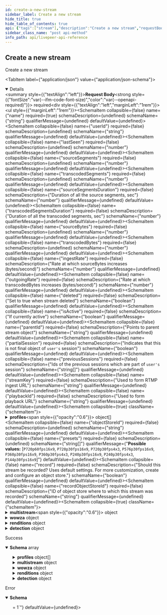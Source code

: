 ```yaml
---
id: create-a-new-stream
sidebar_label: Create a new stream
hide_title: true
hide_table_of_contents: true
api: {"tags":["stream"],"description":"Create a new stream","requestBody":{"required":true,"content":{"application/json":{"schema":{"type":"object","table":"stream","required":["name"],"additionalProperties":false,"properties":{"id":{"type":"string","readOnly":true,"example":"de7818e7-610a-4057-8f6f-b785dc1e6f88"},"kind":{"type":"string","readOnly":true,"example":"stream"},"name":{"type":"string","example":"test_stream"},"userId":{"type":"string","example":"66E2161C-7670-4D05-B71D-DA2D6979556F","index":true},"lastSeen":{"type":"number","example":1587667174725,"index":true},"sourceSegments":{"type":"number","example":1},"transcodedSegments":{"type":"number","example":2},"sourceSegmentsDuration":{"type":"number","example":1,"description":"Duration of all the source segments, sec"},"transcodedSegmentsDuration":{"type":"number","example":2,"description":"Duration of all the transcoded segments, sec"},"sourceBytes":{"type":"number","example":1},"transcodedBytes":{"type":"number","example":2},"ingestRate":{"type":"number","example":1,"description":"Rate at which sourceBytes increases (bytes/second)"},"outgoingRate":{"type":"number","example":2,"description":"Rate at which transcodedBytes increases (bytes/second)"},"deleted":{"type":"boolean","description":"Set to true when stream deleted"},"isActive":{"type":"boolean","description":"If currently active","index":true},"createdByTokenName":{"type":"string","readOnly":true,"description":"Name of the token used to create this object"},"createdByTokenId":{"type":"string","readOnly":true},"createdAt":{"type":"number","readOnly":true,"description":"Timestamp (in milliseconds) at which stream object was created","example":1587667174725,"index":true},"parentId":{"type":"string","example":"de7818e7-610a-4057-8f6f-b785dc1e6f88","description":"Points to parent stream object","index":true},"partialSession":{"description":"Indicates that this is not final object of `user's` session","type":"boolean"},"previousSessions":{"description":"Ids of the previous sessions which are part of `user's` session","type":"array","items":{"type":"string"}},"streamKey":{"type":"string","example":"hgebdhhigq","description":"Used to form RTMP ingest URL","unique":true},"playbackId":{"type":"string","example":"eaw4nk06ts2d0mzb","description":"Used to form playback URL","unique":true},"profiles":{"type":"array","default":[{"name":"240p0","fps":0,"bitrate":250000,"width":426,"height":240},{"name":"360p0","fps":0,"bitrate":800000,"width":640,"height":360},{"name":"480p0","fps":0,"bitrate":1600000,"width":854,"height":480},{"name":"720p0","fps":0,"bitrate":3000000,"width":1280,"height":720}],"items":{"type":"object","description":"LMPS ffmpeg profile","additionalProperties":false,"required":["width","name","height","bitrate","fps"],"properties":{"width":{"type":"integer","minimum":128},"name":{"type":"string","minLength":1,"maxLength":500,"example":"720p"},"height":{"type":"integer","minimum":128},"bitrate":{"type":"integer","minimum":400},"fps":{"type":"integer","minimum":0},"fpsDen":{"type":"integer","minimum":1},"gop":{"type":"string"},"profile":{"type":"string","enum":["H264Baseline","H264Main","H264High","H264ConstrainedHigh"]},"encoder":{"type":"string","enum":["h264","hevc","vp8","vp9"]}}}},"objectStoreId":{"type":"string","example":"D8321C3E-B29C-45EB-A1BB-A623D8BE0F65"},"presets":{"type":"array","items":{"type":"string","enum":["P720p60fps16x9","P720p30fps16x9","P720p30fps4x3","P576p30fps16x9","P360p30fps16x9","P360p30fps4x3","P240p30fps16x9","P240p30fps4x3","P144p30fps16x9"],"example":"P720p60fps16x9"}},"record":{"description":"Should this stream be recorded? Uses default settings. For more customization, create and configure an object store.","type":"boolean","example":false},"recordObjectStoreId":{"type":"string","example":"D8321C3E-B29C-45EB-A1BB-A623D8BE0F65","description":"ID of object store where to which this stream was recorded"},"multistream":{"type":"object","additionalProperties":false,"properties":{"targets":{"type":"array","example":[{"id":"PUSH123","profile":"720p"}],"description":"References to targets where this stream will be simultaneously streamed to","items":{"type":"object","required":["profile"],"additionalProperties":false,"properties":{"profile":{"type":"string","description":"Name of transcoding profile that should be sent. Use \"source\" for pushing source stream data","minLength":1,"maxLength":500,"example":"720p"},"videoOnly":{"type":"boolean","description":"If true, the stream audio will be muted and only silent video will be pushed to the target.","default":false},"id":{"type":"string","description":"ID of multistream target object where to push this stream"},"spec":{"type":"object","writeOnly":true,"description":"Inline multistream target object. Will automatically create the target resource to be used by the created stream.","required":["url"],"additionalProperties":false,"properties":{"name":{"type":"string"},"url":{"type":"string","writeOnly":true,"description":"Livepeer-compatible multistream target URL (RTMP(S) or SRT)","example":"rtmps://live.my-service.tv/channel/secretKey","format":"uri","pattern":"^(srt|rtmps?)://"}}}}}}}},"wowza":{"type":"object","required":["transcoderAppConfig","transcoderTemplateAppConfig","streamNameGroups","sourceInfo"],"additionalProperties":false,"properties":{"transcoderAppConfig":{"type":"object"},"transcoderTemplateAppConfig":{"type":"object"},"streamNameGroups":{"type":"array"},"sourceInfo":{"type":"object","required":["width","height","fps"],"additionalProperties":false,"properties":{"width":{"type":"integer","minValue":1},"height":{"type":"integer","minValue":1},"fps":{"type":"integer","minVallue":1}}}}},"renditions":{"type":"object","additionalProperties":{"type":"string"}},"detection":{"type":"object","description":"Custom configuration for audio/video detection algorithms to be run on the stream. If no config is provided and a webhook is subscribed to the stream.detection event, a default config will be used.","default":{"sceneClassification":[{"name":"soccer"},{"name":"adult"}]},"required":["sceneClassification"],"additionalProperties":false,"properties":{"sceneClassification":{"type":"array","minItems":1,"items":{"type":"object","description":"Scene classification options. Must contain name property with one of the well-defined classes supported by detection models.","additionalProperties":false,"required":["name"],"properties":{"name":{"type":"string","enum":["soccer","adult"]}}}}}},"region":{"type":"string","example":"fra","description":"Region in which this session object was created"},"broadcasterHost":{"type":"string","description":"Hostname of the broadcaster that transcodes that stream"},"mistHost":{"type":"string","description":"Hostname of the Mist server that processes that stream"},"suspended":{"type":"boolean","description":"If currently suspended"}}}}}},"responses":{"200":{"description":"Success","content":{"application/json":{"schema":{"type":"array","items":{"type":"object","table":"stream","required":["name"],"additionalProperties":false,"properties":{"id":{"type":"string","readOnly":true,"example":"de7818e7-610a-4057-8f6f-b785dc1e6f88"},"kind":{"type":"string","readOnly":true,"example":"stream"},"name":{"type":"string","example":"test_stream"},"userId":{"type":"string","example":"66E2161C-7670-4D05-B71D-DA2D6979556F","index":true},"lastSeen":{"type":"number","example":1587667174725,"index":true},"sourceSegments":{"type":"number","example":1},"transcodedSegments":{"type":"number","example":2},"sourceSegmentsDuration":{"type":"number","example":1,"description":"Duration of all the source segments, sec"},"transcodedSegmentsDuration":{"type":"number","example":2,"description":"Duration of all the transcoded segments, sec"},"sourceBytes":{"type":"number","example":1},"transcodedBytes":{"type":"number","example":2},"ingestRate":{"type":"number","example":1,"description":"Rate at which sourceBytes increases (bytes/second)"},"outgoingRate":{"type":"number","example":2,"description":"Rate at which transcodedBytes increases (bytes/second)"},"deleted":{"type":"boolean","description":"Set to true when stream deleted"},"isActive":{"type":"boolean","description":"If currently active","index":true},"createdByTokenName":{"type":"string","readOnly":true,"description":"Name of the token used to create this object"},"createdByTokenId":{"type":"string","readOnly":true},"createdAt":{"type":"number","readOnly":true,"description":"Timestamp (in milliseconds) at which stream object was created","example":1587667174725,"index":true},"parentId":{"type":"string","example":"de7818e7-610a-4057-8f6f-b785dc1e6f88","description":"Points to parent stream object","index":true},"partialSession":{"description":"Indicates that this is not final object of `user's` session","type":"boolean"},"previousSessions":{"description":"Ids of the previous sessions which are part of `user's` session","type":"array","items":{"type":"string"}},"streamKey":{"type":"string","example":"hgebdhhigq","description":"Used to form RTMP ingest URL","unique":true},"playbackId":{"type":"string","example":"eaw4nk06ts2d0mzb","description":"Used to form playback URL","unique":true},"profiles":{"type":"array","default":[{"name":"240p0","fps":0,"bitrate":250000,"width":426,"height":240},{"name":"360p0","fps":0,"bitrate":800000,"width":640,"height":360},{"name":"480p0","fps":0,"bitrate":1600000,"width":854,"height":480},{"name":"720p0","fps":0,"bitrate":3000000,"width":1280,"height":720}],"items":{"type":"object","description":"LMPS ffmpeg profile","additionalProperties":false,"required":["width","name","height","bitrate","fps"],"properties":{"width":{"type":"integer","minimum":128},"name":{"type":"string","minLength":1,"maxLength":500,"example":"720p"},"height":{"type":"integer","minimum":128},"bitrate":{"type":"integer","minimum":400},"fps":{"type":"integer","minimum":0},"fpsDen":{"type":"integer","minimum":1},"gop":{"type":"string"},"profile":{"type":"string","enum":["H264Baseline","H264Main","H264High","H264ConstrainedHigh"]},"encoder":{"type":"string","enum":["h264","hevc","vp8","vp9"]}}}},"objectStoreId":{"type":"string","example":"D8321C3E-B29C-45EB-A1BB-A623D8BE0F65"},"presets":{"type":"array","items":{"type":"string","enum":["P720p60fps16x9","P720p30fps16x9","P720p30fps4x3","P576p30fps16x9","P360p30fps16x9","P360p30fps4x3","P240p30fps16x9","P240p30fps4x3","P144p30fps16x9"],"example":"P720p60fps16x9"}},"record":{"description":"Should this stream be recorded? Uses default settings. For more customization, create and configure an object store.","type":"boolean","example":false},"recordObjectStoreId":{"type":"string","example":"D8321C3E-B29C-45EB-A1BB-A623D8BE0F65","description":"ID of object store where to which this stream was recorded"},"multistream":{"type":"object","additionalProperties":false,"properties":{"targets":{"type":"array","example":[{"id":"PUSH123","profile":"720p"}],"description":"References to targets where this stream will be simultaneously streamed to","items":{"type":"object","required":["profile"],"additionalProperties":false,"properties":{"profile":{"type":"string","description":"Name of transcoding profile that should be sent. Use \"source\" for pushing source stream data","minLength":1,"maxLength":500,"example":"720p"},"videoOnly":{"type":"boolean","description":"If true, the stream audio will be muted and only silent video will be pushed to the target.","default":false},"id":{"type":"string","description":"ID of multistream target object where to push this stream"},"spec":{"type":"object","writeOnly":true,"description":"Inline multistream target object. Will automatically create the target resource to be used by the created stream.","required":["url"],"additionalProperties":false,"properties":{"name":{"type":"string"},"url":{"type":"string","writeOnly":true,"description":"Livepeer-compatible multistream target URL (RTMP(S) or SRT)","example":"rtmps://live.my-service.tv/channel/secretKey","format":"uri","pattern":"^(srt|rtmps?)://"}}}}}}}},"wowza":{"type":"object","required":["transcoderAppConfig","transcoderTemplateAppConfig","streamNameGroups","sourceInfo"],"additionalProperties":false,"properties":{"transcoderAppConfig":{"type":"object"},"transcoderTemplateAppConfig":{"type":"object"},"streamNameGroups":{"type":"array"},"sourceInfo":{"type":"object","required":["width","height","fps"],"additionalProperties":false,"properties":{"width":{"type":"integer","minValue":1},"height":{"type":"integer","minValue":1},"fps":{"type":"integer","minVallue":1}}}}},"renditions":{"type":"object","additionalProperties":{"type":"string"}},"detection":{"type":"object","description":"Custom configuration for audio/video detection algorithms to be run on the stream. If no config is provided and a webhook is subscribed to the stream.detection event, a default config will be used.","default":{"sceneClassification":[{"name":"soccer"},{"name":"adult"}]},"required":["sceneClassification"],"additionalProperties":false,"properties":{"sceneClassification":{"type":"array","minItems":1,"items":{"type":"object","description":"Scene classification options. Must contain name property with one of the well-defined classes supported by detection models.","additionalProperties":false,"required":["name"],"properties":{"name":{"type":"string","enum":["soccer","adult"]}}}}}},"region":{"type":"string","example":"fra","description":"Region in which this session object was created"},"broadcasterHost":{"type":"string","description":"Hostname of the broadcaster that transcodes that stream"},"mistHost":{"type":"string","description":"Hostname of the Mist server that processes that stream"},"suspended":{"type":"boolean","description":"If currently suspended"}}}}}}},"default":{"description":"Error","content":{"application/json":{"schema":{"required":["errors"],"type":"object","properties":{"errors":{"type":"array","minItems":1,"items":{"type":"string","example":["id not provided","user not found"]}}}}}}}},"method":"post","path":"/stream","jsonRequestBodyExample":{"id":"de7818e7-610a-4057-8f6f-b785dc1e6f88","kind":"stream","name":"test_stream","userId":"66E2161C-7670-4D05-B71D-DA2D6979556F","lastSeen":1587667174725,"sourceSegments":1,"transcodedSegments":2,"sourceSegmentsDuration":1,"transcodedSegmentsDuration":2,"sourceBytes":1,"transcodedBytes":2,"ingestRate":1,"outgoingRate":2,"deleted":true,"isActive":true,"createdAt":1587667174725,"parentId":"de7818e7-610a-4057-8f6f-b785dc1e6f88","partialSession":true,"previousSessions":["string"],"streamKey":"hgebdhhigq","playbackId":"eaw4nk06ts2d0mzb","profiles":[{"width":0,"name":"720p","height":0,"bitrate":0,"fps":0,"fpsDen":0,"gop":"string","profile":"H264Baseline","encoder":"h264"}],"objectStoreId":"D8321C3E-B29C-45EB-A1BB-A623D8BE0F65","presets":["P720p60fps16x9"],"record":false,"recordObjectStoreId":"D8321C3E-B29C-45EB-A1BB-A623D8BE0F65","multistream":{"targets":[{"id":"PUSH123","profile":"720p"}]},"wowza":{"transcoderAppConfig":{},"transcoderTemplateAppConfig":{},"streamNameGroups":[null],"sourceInfo":{"width":0,"height":0,"fps":0}},"renditions":{},"detection":{"sceneClassification":[{"name":"soccer"}]},"region":"fra","broadcasterHost":"string","mistHost":"string","suspended":true},"info":{"title":"Livepeer API Reference","version":"0.0.1-alpha.0"},"postman":{"name":"Create a new stream","description":{"content":"Create a new stream","type":"text/plain"},"url":{"path":["stream"],"host":["{{baseUrl}}"],"query":[],"variable":[]},"header":[{"key":"Content-Type","value":"application/json"},{"key":"Accept","value":"application/json"}],"method":"POST","body":{"mode":"raw","raw":"\"\"","options":{"raw":{"language":"json"}}}}}
sidebar_class_name: "post api-method"
info_path: api/livepeer-api-reference
---
```



## Create a new stream



Create a new stream

<MimeTabs><TabItem label={"application/json"} value={"application/json-schema"}><details style={{}} data-collapsed={false} open={true}><summary style={{"textAlign":"left"}}><strong>Request Body</strong><strong style={{"fontSize":"var(--ifm-code-font-size)","color":"var(--openapi-required)"}}> required</strong></summary><div style={{"textAlign":"left","marginLeft":"1rem"}}></div><ul style={{"marginLeft":"1rem"}}><SchemaItem collapsible={false} name={"name"} required={true} schemaDescription={undefined} schemaName={"string"} qualifierMessage={undefined} defaultValue={undefined}></SchemaItem><SchemaItem collapsible={false} name={"userId"} required={false} schemaDescription={undefined} schemaName={"string"} qualifierMessage={undefined} defaultValue={undefined}></SchemaItem><SchemaItem collapsible={false} name={"lastSeen"} required={false} schemaDescription={undefined} schemaName={"number"} qualifierMessage={undefined} defaultValue={undefined}></SchemaItem><SchemaItem collapsible={false} name={"sourceSegments"} required={false} schemaDescription={undefined} schemaName={"number"} qualifierMessage={undefined} defaultValue={undefined}></SchemaItem><SchemaItem collapsible={false} name={"transcodedSegments"} required={false} schemaDescription={undefined} schemaName={"number"} qualifierMessage={undefined} defaultValue={undefined}></SchemaItem><SchemaItem collapsible={false} name={"sourceSegmentsDuration"} required={false} schemaDescription={"Duration of all the source segments, sec"} schemaName={"number"} qualifierMessage={undefined} defaultValue={undefined}></SchemaItem><SchemaItem collapsible={false} name={"transcodedSegmentsDuration"} required={false} schemaDescription={"Duration of all the transcoded segments, sec"} schemaName={"number"} qualifierMessage={undefined} defaultValue={undefined}></SchemaItem><SchemaItem collapsible={false} name={"sourceBytes"} required={false} schemaDescription={undefined} schemaName={"number"} qualifierMessage={undefined} defaultValue={undefined}></SchemaItem><SchemaItem collapsible={false} name={"transcodedBytes"} required={false} schemaDescription={undefined} schemaName={"number"} qualifierMessage={undefined} defaultValue={undefined}></SchemaItem><SchemaItem collapsible={false} name={"ingestRate"} required={false} schemaDescription={"Rate at which sourceBytes increases (bytes/second)"} schemaName={"number"} qualifierMessage={undefined} defaultValue={undefined}></SchemaItem><SchemaItem collapsible={false} name={"outgoingRate"} required={false} schemaDescription={"Rate at which transcodedBytes increases (bytes/second)"} schemaName={"number"} qualifierMessage={undefined} defaultValue={undefined}></SchemaItem><SchemaItem collapsible={false} name={"deleted"} required={false} schemaDescription={"Set to true when stream deleted"} schemaName={"boolean"} qualifierMessage={undefined} defaultValue={undefined}></SchemaItem><SchemaItem collapsible={false} name={"isActive"} required={false} schemaDescription={"If currently active"} schemaName={"boolean"} qualifierMessage={undefined} defaultValue={undefined}></SchemaItem><SchemaItem collapsible={false} name={"parentId"} required={false} schemaDescription={"Points to parent stream object"} schemaName={"string"} qualifierMessage={undefined} defaultValue={undefined}></SchemaItem><SchemaItem collapsible={false} name={"partialSession"} required={false} schemaDescription={"Indicates that this is not final object of `user's` session"} schemaName={"boolean"} qualifierMessage={undefined} defaultValue={undefined}></SchemaItem><SchemaItem collapsible={false} name={"previousSessions"} required={false} schemaDescription={"Ids of the previous sessions which are part of `user's` session"} schemaName={"string[]"} qualifierMessage={undefined} defaultValue={undefined}></SchemaItem><SchemaItem collapsible={false} name={"streamKey"} required={false} schemaDescription={"Used to form RTMP ingest URL"} schemaName={"string"} qualifierMessage={undefined} defaultValue={undefined}></SchemaItem><SchemaItem collapsible={false} name={"playbackId"} required={false} schemaDescription={"Used to form playback URL"} schemaName={"string"} qualifierMessage={undefined} defaultValue={undefined}></SchemaItem><SchemaItem collapsible={true} className={"schemaItem"}><details style={{}}><summary style={{}}><strong>profiles</strong><span style={{"opacity":"0.6"}}> object[]</span></summary><div style={{"marginLeft":"1rem"}}><SchemaItem collapsible={false} name={"width"} required={true} schemaDescription={undefined} schemaName={"integer"} qualifierMessage={"**Possible values:** `>= 128`"} defaultValue={undefined}></SchemaItem><SchemaItem collapsible={false} name={"name"} required={true} schemaDescription={undefined} schemaName={"string"} qualifierMessage={"**Possible values:** `non-empty` and `<= 500 characters`"} defaultValue={undefined}></SchemaItem><SchemaItem collapsible={false} name={"height"} required={true} schemaDescription={undefined} schemaName={"integer"} qualifierMessage={"**Possible values:** `>= 128`"} defaultValue={undefined}></SchemaItem><SchemaItem collapsible={false} name={"bitrate"} required={true} schemaDescription={undefined} schemaName={"integer"} qualifierMessage={"**Possible values:** `>= 400`"} defaultValue={undefined}></SchemaItem><SchemaItem collapsible={false} name={"fps"} required={true} schemaDescription={undefined} schemaName={"integer"} qualifierMessage={undefined} defaultValue={undefined}></SchemaItem><SchemaItem collapsible={false} name={"fpsDen"} required={false} schemaDescription={undefined} schemaName={"integer"} qualifierMessage={"**Possible values:** `>= 1`"} defaultValue={undefined}></SchemaItem><SchemaItem collapsible={false} name={"gop"} required={false} schemaDescription={undefined} schemaName={"string"} qualifierMessage={undefined} defaultValue={undefined}></SchemaItem><SchemaItem collapsible={false} name={"profile"} required={false} schemaDescription={undefined} schemaName={"string"} qualifierMessage={"**Possible values:** [`H264Baseline`, `H264Main`, `H264High`, `H264ConstrainedHigh`]"} defaultValue={undefined}></SchemaItem><SchemaItem collapsible={false} name={"encoder"} required={false} schemaDescription={undefined} schemaName={"string"} qualifierMessage={"**Possible values:** [`h264`, `hevc`, `vp8`, `vp9`]"} defaultValue={undefined}></SchemaItem></div></details></SchemaItem><SchemaItem collapsible={false} name={"objectStoreId"} required={false} schemaDescription={undefined} schemaName={"string"} qualifierMessage={undefined} defaultValue={undefined}></SchemaItem><SchemaItem collapsible={false} name={"presets"} required={false} schemaDescription={undefined} schemaName={"string[]"} qualifierMessage={"**Possible values:** [`P720p60fps16x9`, `P720p30fps16x9`, `P720p30fps4x3`, `P576p30fps16x9`, `P360p30fps16x9`, `P360p30fps4x3`, `P240p30fps16x9`, `P240p30fps4x3`, `P144p30fps16x9`]"} defaultValue={undefined}></SchemaItem><SchemaItem collapsible={false} name={"record"} required={false} schemaDescription={"Should this stream be recorded? Uses default settings. For more customization, create and configure an object store."} schemaName={"boolean"} qualifierMessage={undefined} defaultValue={undefined}></SchemaItem><SchemaItem collapsible={false} name={"recordObjectStoreId"} required={false} schemaDescription={"ID of object store where to which this stream was recorded"} schemaName={"string"} qualifierMessage={undefined} defaultValue={undefined}></SchemaItem><SchemaItem collapsible={true} className={"schemaItem"}><details style={{}}><summary style={{}}><strong>multistream</strong><span style={{"opacity":"0.6"}}> object</span></summary><div style={{"marginLeft":"1rem"}}><SchemaItem collapsible={true} className={"schemaItem"}><details style={{}}><summary style={{}}><strong>targets</strong><span style={{"opacity":"0.6"}}> object[]</span></summary><div style={{"marginLeft":"1rem"}}><div style={{"marginTop":".5rem","marginBottom":".5rem"}}>

References to targets where this stream will be simultaneously streamed to

</div><SchemaItem collapsible={false} name={"profile"} required={true} schemaDescription={"Name of transcoding profile that should be sent. Use \"source\" for pushing source stream data"} schemaName={"string"} qualifierMessage={"**Possible values:** `non-empty` and `<= 500 characters`"} defaultValue={undefined}></SchemaItem><SchemaItem collapsible={false} name={"videoOnly"} required={false} schemaDescription={"If true, the stream audio will be muted and only silent video will be pushed to the target."} schemaName={"boolean"} qualifierMessage={undefined} defaultValue={false}></SchemaItem><SchemaItem collapsible={false} name={"id"} required={false} schemaDescription={"ID of multistream target object where to push this stream"} schemaName={"string"} qualifierMessage={undefined} defaultValue={undefined}></SchemaItem><SchemaItem collapsible={true} className={"schemaItem"}><details style={{}}><summary style={{}}><strong>spec</strong><span style={{"opacity":"0.6"}}> object</span></summary><div style={{"marginLeft":"1rem"}}><div style={{"marginTop":".5rem","marginBottom":".5rem"}}>

Inline multistream target object. Will automatically create the target resource to be used by the created stream.

</div><SchemaItem collapsible={false} name={"name"} required={false} schemaDescription={undefined} schemaName={"string"} qualifierMessage={undefined} defaultValue={undefined}></SchemaItem><SchemaItem collapsible={false} name={"url"} required={true} schemaDescription={"Livepeer-compatible multistream target URL (RTMP(S) or SRT)"} schemaName={"uri"} qualifierMessage={"**Possible values:** Value must match regular expression `^(srt|rtmps?)://`"} defaultValue={undefined}></SchemaItem></div></details></SchemaItem></div></details></SchemaItem></div></details></SchemaItem><SchemaItem collapsible={true} className={"schemaItem"}><details style={{}}><summary style={{}}><strong>wowza</strong><span style={{"opacity":"0.6"}}> object</span></summary><div style={{"marginLeft":"1rem"}}><SchemaItem collapsible={false} name={"transcoderAppConfig"} required={true} schemaDescription={undefined} schemaName={"object"} qualifierMessage={undefined} defaultValue={undefined}></SchemaItem><SchemaItem collapsible={false} name={"transcoderTemplateAppConfig"} required={true} schemaDescription={undefined} schemaName={"object"} qualifierMessage={undefined} defaultValue={undefined}></SchemaItem><SchemaItem collapsible={false} name={"streamNameGroups"} required={true} schemaDescription={undefined} schemaName={"array"} qualifierMessage={undefined} defaultValue={undefined}></SchemaItem><SchemaItem collapsible={true} className={"schemaItem"}><details style={{}}><summary style={{}}><strong>sourceInfo</strong><span style={{"opacity":"0.6"}}> object</span></summary><div style={{"marginLeft":"1rem"}}><SchemaItem collapsible={false} name={"width"} required={true} schemaDescription={undefined} schemaName={"integer"} qualifierMessage={undefined} defaultValue={undefined}></SchemaItem><SchemaItem collapsible={false} name={"height"} required={true} schemaDescription={undefined} schemaName={"integer"} qualifierMessage={undefined} defaultValue={undefined}></SchemaItem><SchemaItem collapsible={false} name={"fps"} required={true} schemaDescription={undefined} schemaName={"integer"} qualifierMessage={undefined} defaultValue={undefined}></SchemaItem></div></details></SchemaItem></div></details></SchemaItem><SchemaItem collapsible={true} className={"schemaItem"}><details style={{}}><summary style={{}}><strong>renditions</strong><span style={{"opacity":"0.6"}}> object</span></summary><div style={{"marginLeft":"1rem"}}><li><div><code>property name*</code><span style={{"opacity":"0.6"}}> string</span></div></li></div></details></SchemaItem><SchemaItem collapsible={true} className={"schemaItem"}><details style={{}}><summary style={{}}><strong>detection</strong><span style={{"opacity":"0.6"}}> object</span></summary><div style={{"marginLeft":"1rem"}}><div style={{"marginTop":".5rem","marginBottom":".5rem"}}>

Custom configuration for audio/video detection algorithms to be run on the stream. If no config is provided and a webhook is subscribed to the stream.detection event, a default config will be used.

</div><SchemaItem collapsible={true} className={"schemaItem"}><details style={{}}><summary style={{}}><strong>sceneClassification</strong><span style={{"opacity":"0.6"}}> object[]</span></summary><div style={{"marginLeft":"1rem"}}><div style={{"marginTop":".5rem","marginBottom":".5rem"}}>

**Possible values:** `>= 1`

</div><SchemaItem collapsible={false} name={"name"} required={true} schemaDescription={undefined} schemaName={"string"} qualifierMessage={"**Possible values:** [`soccer`, `adult`]"} defaultValue={undefined}></SchemaItem></div></details></SchemaItem></div></details></SchemaItem><SchemaItem collapsible={false} name={"region"} required={false} schemaDescription={"Region in which this session object was created"} schemaName={"string"} qualifierMessage={undefined} defaultValue={undefined}></SchemaItem><SchemaItem collapsible={false} name={"broadcasterHost"} required={false} schemaDescription={"Hostname of the broadcaster that transcodes that stream"} schemaName={"string"} qualifierMessage={undefined} defaultValue={undefined}></SchemaItem><SchemaItem collapsible={false} name={"mistHost"} required={false} schemaDescription={"Hostname of the Mist server that processes that stream"} schemaName={"string"} qualifierMessage={undefined} defaultValue={undefined}></SchemaItem><SchemaItem collapsible={false} name={"suspended"} required={false} schemaDescription={"If currently suspended"} schemaName={"boolean"} qualifierMessage={undefined} defaultValue={undefined}></SchemaItem></ul></details></TabItem></MimeTabs><div><ApiTabs><TabItem label={"200"} value={"200"}><div>

Success

</div><div><MimeTabs groupId={"mime-type"}><TabItem label={"application/json"} value={"application/json"}><SchemaTabs groupId={"schema-tabs"}><TabItem label={"Schema"} value={"Schema"}><details style={{}} data-collapsed={false} open={true}><summary style={{"textAlign":"left"}}><strong>Schema</strong><span style={{"opacity":"0.6"}}> array</span></summary><div style={{"textAlign":"left","marginLeft":"1rem"}}></div><ul style={{"marginLeft":"1rem"}}><SchemaItem collapsible={false} name={"id"} required={false} schemaDescription={undefined} schemaName={"string"} qualifierMessage={undefined} defaultValue={undefined}></SchemaItem><SchemaItem collapsible={false} name={"kind"} required={false} schemaDescription={undefined} schemaName={"string"} qualifierMessage={undefined} defaultValue={undefined}></SchemaItem><SchemaItem collapsible={false} name={"name"} required={false} schemaDescription={undefined} schemaName={"string"} qualifierMessage={undefined} defaultValue={undefined}></SchemaItem><SchemaItem collapsible={false} name={"userId"} required={false} schemaDescription={undefined} schemaName={"string"} qualifierMessage={undefined} defaultValue={undefined}></SchemaItem><SchemaItem collapsible={false} name={"lastSeen"} required={false} schemaDescription={undefined} schemaName={"number"} qualifierMessage={undefined} defaultValue={undefined}></SchemaItem><SchemaItem collapsible={false} name={"sourceSegments"} required={false} schemaDescription={undefined} schemaName={"number"} qualifierMessage={undefined} defaultValue={undefined}></SchemaItem><SchemaItem collapsible={false} name={"transcodedSegments"} required={false} schemaDescription={undefined} schemaName={"number"} qualifierMessage={undefined} defaultValue={undefined}></SchemaItem><SchemaItem collapsible={false} name={"sourceSegmentsDuration"} required={false} schemaDescription={"Duration of all the source segments, sec"} schemaName={"number"} qualifierMessage={undefined} defaultValue={undefined}></SchemaItem><SchemaItem collapsible={false} name={"transcodedSegmentsDuration"} required={false} schemaDescription={"Duration of all the transcoded segments, sec"} schemaName={"number"} qualifierMessage={undefined} defaultValue={undefined}></SchemaItem><SchemaItem collapsible={false} name={"sourceBytes"} required={false} schemaDescription={undefined} schemaName={"number"} qualifierMessage={undefined} defaultValue={undefined}></SchemaItem><SchemaItem collapsible={false} name={"transcodedBytes"} required={false} schemaDescription={undefined} schemaName={"number"} qualifierMessage={undefined} defaultValue={undefined}></SchemaItem><SchemaItem collapsible={false} name={"ingestRate"} required={false} schemaDescription={"Rate at which sourceBytes increases (bytes/second)"} schemaName={"number"} qualifierMessage={undefined} defaultValue={undefined}></SchemaItem><SchemaItem collapsible={false} name={"outgoingRate"} required={false} schemaDescription={"Rate at which transcodedBytes increases (bytes/second)"} schemaName={"number"} qualifierMessage={undefined} defaultValue={undefined}></SchemaItem><SchemaItem collapsible={false} name={"deleted"} required={false} schemaDescription={"Set to true when stream deleted"} schemaName={"boolean"} qualifierMessage={undefined} defaultValue={undefined}></SchemaItem><SchemaItem collapsible={false} name={"isActive"} required={false} schemaDescription={"If currently active"} schemaName={"boolean"} qualifierMessage={undefined} defaultValue={undefined}></SchemaItem><SchemaItem collapsible={false} name={"createdByTokenName"} required={false} schemaDescription={"Name of the token used to create this object"} schemaName={"string"} qualifierMessage={undefined} defaultValue={undefined}></SchemaItem><SchemaItem collapsible={false} name={"createdByTokenId"} required={false} schemaDescription={undefined} schemaName={"string"} qualifierMessage={undefined} defaultValue={undefined}></SchemaItem><SchemaItem collapsible={false} name={"createdAt"} required={false} schemaDescription={"Timestamp (in milliseconds) at which stream object was created"} schemaName={"number"} qualifierMessage={undefined} defaultValue={undefined}></SchemaItem><SchemaItem collapsible={false} name={"parentId"} required={false} schemaDescription={"Points to parent stream object"} schemaName={"string"} qualifierMessage={undefined} defaultValue={undefined}></SchemaItem><SchemaItem collapsible={false} name={"partialSession"} required={false} schemaDescription={"Indicates that this is not final object of `user's` session"} schemaName={"boolean"} qualifierMessage={undefined} defaultValue={undefined}></SchemaItem><SchemaItem collapsible={false} name={"previousSessions"} required={false} schemaDescription={"Ids of the previous sessions which are part of `user's` session"} schemaName={"string[]"} qualifierMessage={undefined} defaultValue={undefined}></SchemaItem><SchemaItem collapsible={false} name={"streamKey"} required={false} schemaDescription={"Used to form RTMP ingest URL"} schemaName={"string"} qualifierMessage={undefined} defaultValue={undefined}></SchemaItem><SchemaItem collapsible={false} name={"playbackId"} required={false} schemaDescription={"Used to form playback URL"} schemaName={"string"} qualifierMessage={undefined} defaultValue={undefined}></SchemaItem><SchemaItem collapsible={true} className={"schemaItem"}><details style={{}}><summary style={{}}><strong>profiles</strong><span style={{"opacity":"0.6"}}> object[]</span></summary><div style={{"marginLeft":"1rem"}}><SchemaItem collapsible={false} name={"width"} required={false} schemaDescription={undefined} schemaName={"integer"} qualifierMessage={"**Possible values:** `>= 128`"} defaultValue={undefined}></SchemaItem><SchemaItem collapsible={false} name={"name"} required={false} schemaDescription={undefined} schemaName={"string"} qualifierMessage={"**Possible values:** `non-empty` and `<= 500 characters`"} defaultValue={undefined}></SchemaItem><SchemaItem collapsible={false} name={"height"} required={false} schemaDescription={undefined} schemaName={"integer"} qualifierMessage={"**Possible values:** `>= 128`"} defaultValue={undefined}></SchemaItem><SchemaItem collapsible={false} name={"bitrate"} required={false} schemaDescription={undefined} schemaName={"integer"} qualifierMessage={"**Possible values:** `>= 400`"} defaultValue={undefined}></SchemaItem><SchemaItem collapsible={false} name={"fps"} required={false} schemaDescription={undefined} schemaName={"integer"} qualifierMessage={undefined} defaultValue={undefined}></SchemaItem><SchemaItem collapsible={false} name={"fpsDen"} required={false} schemaDescription={undefined} schemaName={"integer"} qualifierMessage={"**Possible values:** `>= 1`"} defaultValue={undefined}></SchemaItem><SchemaItem collapsible={false} name={"gop"} required={false} schemaDescription={undefined} schemaName={"string"} qualifierMessage={undefined} defaultValue={undefined}></SchemaItem><SchemaItem collapsible={false} name={"profile"} required={false} schemaDescription={undefined} schemaName={"string"} qualifierMessage={"**Possible values:** [`H264Baseline`, `H264Main`, `H264High`, `H264ConstrainedHigh`]"} defaultValue={undefined}></SchemaItem><SchemaItem collapsible={false} name={"encoder"} required={false} schemaDescription={undefined} schemaName={"string"} qualifierMessage={"**Possible values:** [`h264`, `hevc`, `vp8`, `vp9`]"} defaultValue={undefined}></SchemaItem></div></details></SchemaItem><SchemaItem collapsible={false} name={"objectStoreId"} required={false} schemaDescription={undefined} schemaName={"string"} qualifierMessage={undefined} defaultValue={undefined}></SchemaItem><SchemaItem collapsible={false} name={"presets"} required={false} schemaDescription={undefined} schemaName={"string[]"} qualifierMessage={"**Possible values:** [`P720p60fps16x9`, `P720p30fps16x9`, `P720p30fps4x3`, `P576p30fps16x9`, `P360p30fps16x9`, `P360p30fps4x3`, `P240p30fps16x9`, `P240p30fps4x3`, `P144p30fps16x9`]"} defaultValue={undefined}></SchemaItem><SchemaItem collapsible={false} name={"record"} required={false} schemaDescription={"Should this stream be recorded? Uses default settings. For more customization, create and configure an object store."} schemaName={"boolean"} qualifierMessage={undefined} defaultValue={undefined}></SchemaItem><SchemaItem collapsible={false} name={"recordObjectStoreId"} required={false} schemaDescription={"ID of object store where to which this stream was recorded"} schemaName={"string"} qualifierMessage={undefined} defaultValue={undefined}></SchemaItem><SchemaItem collapsible={true} className={"schemaItem"}><details style={{}}><summary style={{}}><strong>multistream</strong><span style={{"opacity":"0.6"}}> object</span></summary><div style={{"marginLeft":"1rem"}}><SchemaItem collapsible={true} className={"schemaItem"}><details style={{}}><summary style={{}}><strong>targets</strong><span style={{"opacity":"0.6"}}> object[]</span></summary><div style={{"marginLeft":"1rem"}}><div style={{"marginTop":".5rem","marginBottom":".5rem"}}>

References to targets where this stream will be simultaneously streamed to

</div><SchemaItem collapsible={false} name={"profile"} required={false} schemaDescription={"Name of transcoding profile that should be sent. Use \"source\" for pushing source stream data"} schemaName={"string"} qualifierMessage={"**Possible values:** `non-empty` and `<= 500 characters`"} defaultValue={undefined}></SchemaItem><SchemaItem collapsible={false} name={"videoOnly"} required={false} schemaDescription={"If true, the stream audio will be muted and only silent video will be pushed to the target."} schemaName={"boolean"} qualifierMessage={undefined} defaultValue={false}></SchemaItem><SchemaItem collapsible={false} name={"id"} required={false} schemaDescription={"ID of multistream target object where to push this stream"} schemaName={"string"} qualifierMessage={undefined} defaultValue={undefined}></SchemaItem><SchemaItem collapsible={true} className={"schemaItem"}><details style={{}}><summary style={{}}><strong>spec</strong><span style={{"opacity":"0.6"}}> object</span></summary><div style={{"marginLeft":"1rem"}}><div style={{"marginTop":".5rem","marginBottom":".5rem"}}>

Inline multistream target object. Will automatically create the target resource to be used by the created stream.

</div><SchemaItem collapsible={false} name={"name"} required={false} schemaDescription={undefined} schemaName={"string"} qualifierMessage={undefined} defaultValue={undefined}></SchemaItem></div></details></SchemaItem></div></details></SchemaItem></div></details></SchemaItem><SchemaItem collapsible={true} className={"schemaItem"}><details style={{}}><summary style={{}}><strong>wowza</strong><span style={{"opacity":"0.6"}}> object</span></summary><div style={{"marginLeft":"1rem"}}><SchemaItem collapsible={false} name={"transcoderAppConfig"} required={false} schemaDescription={undefined} schemaName={"object"} qualifierMessage={undefined} defaultValue={undefined}></SchemaItem><SchemaItem collapsible={false} name={"transcoderTemplateAppConfig"} required={false} schemaDescription={undefined} schemaName={"object"} qualifierMessage={undefined} defaultValue={undefined}></SchemaItem><SchemaItem collapsible={false} name={"streamNameGroups"} required={false} schemaDescription={undefined} schemaName={"array"} qualifierMessage={undefined} defaultValue={undefined}></SchemaItem><SchemaItem collapsible={true} className={"schemaItem"}><details style={{}}><summary style={{}}><strong>sourceInfo</strong><span style={{"opacity":"0.6"}}> object</span></summary><div style={{"marginLeft":"1rem"}}><SchemaItem collapsible={false} name={"width"} required={false} schemaDescription={undefined} schemaName={"integer"} qualifierMessage={undefined} defaultValue={undefined}></SchemaItem><SchemaItem collapsible={false} name={"height"} required={false} schemaDescription={undefined} schemaName={"integer"} qualifierMessage={undefined} defaultValue={undefined}></SchemaItem><SchemaItem collapsible={false} name={"fps"} required={false} schemaDescription={undefined} schemaName={"integer"} qualifierMessage={undefined} defaultValue={undefined}></SchemaItem></div></details></SchemaItem></div></details></SchemaItem><SchemaItem collapsible={true} className={"schemaItem"}><details style={{}}><summary style={{}}><strong>renditions</strong><span style={{"opacity":"0.6"}}> object</span></summary><div style={{"marginLeft":"1rem"}}><li><div><code>property name*</code><span style={{"opacity":"0.6"}}> string</span></div></li></div></details></SchemaItem><SchemaItem collapsible={true} className={"schemaItem"}><details style={{}}><summary style={{}}><strong>detection</strong><span style={{"opacity":"0.6"}}> object</span></summary><div style={{"marginLeft":"1rem"}}><div style={{"marginTop":".5rem","marginBottom":".5rem"}}>

Custom configuration for audio/video detection algorithms to be run on the stream. If no config is provided and a webhook is subscribed to the stream.detection event, a default config will be used.

</div><SchemaItem collapsible={true} className={"schemaItem"}><details style={{}}><summary style={{}}><strong>sceneClassification</strong><span style={{"opacity":"0.6"}}> object[]</span></summary><div style={{"marginLeft":"1rem"}}><div style={{"marginTop":".5rem","marginBottom":".5rem"}}>

**Possible values:** `>= 1`

</div><SchemaItem collapsible={false} name={"name"} required={false} schemaDescription={undefined} schemaName={"string"} qualifierMessage={"**Possible values:** [`soccer`, `adult`]"} defaultValue={undefined}></SchemaItem></div></details></SchemaItem></div></details></SchemaItem><SchemaItem collapsible={false} name={"region"} required={false} schemaDescription={"Region in which this session object was created"} schemaName={"string"} qualifierMessage={undefined} defaultValue={undefined}></SchemaItem><SchemaItem collapsible={false} name={"broadcasterHost"} required={false} schemaDescription={"Hostname of the broadcaster that transcodes that stream"} schemaName={"string"} qualifierMessage={undefined} defaultValue={undefined}></SchemaItem><SchemaItem collapsible={false} name={"mistHost"} required={false} schemaDescription={"Hostname of the Mist server that processes that stream"} schemaName={"string"} qualifierMessage={undefined} defaultValue={undefined}></SchemaItem><SchemaItem collapsible={false} name={"suspended"} required={false} schemaDescription={"If currently suspended"} schemaName={"boolean"} qualifierMessage={undefined} defaultValue={undefined}></SchemaItem></ul></details></TabItem></SchemaTabs></TabItem></MimeTabs></div></TabItem><TabItem label={"default"} value={"default"}><div>

Error

</div><div><MimeTabs groupId={"mime-type"}><TabItem label={"application/json"} value={"application/json"}><SchemaTabs groupId={"schema-tabs"}><TabItem label={"Schema"} value={"Schema"}><details style={{}} data-collapsed={false} open={true}><summary style={{"textAlign":"left"}}><strong>Schema</strong></summary><div style={{"textAlign":"left","marginLeft":"1rem"}}></div><ul style={{"marginLeft":"1rem"}}><SchemaItem collapsible={false} name={"errors"} required={false} schemaDescription={undefined} schemaName={"string[]"} qualifierMessage={"**Possible values:** `>= 1`"} defaultValue={undefined}></SchemaItem></ul></details></TabItem></SchemaTabs></TabItem></MimeTabs></div></TabItem></ApiTabs></div>
      